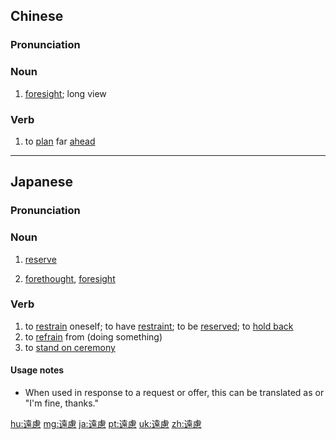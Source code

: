 {{also|远虑}}
==Chinese==
{{zh-forms|s=远虑}}

===Pronunciation===
{{zh-pron
|m=yuǎnlǜ
|c=jyun5 leoi6
|cat=n,v
}}

===Noun===
{{zh-noun}}

# [[foresight]]; long view

===Verb===
{{zh-verb}}

# to [[plan]] far [[ahead]]

----

==Japanese==
{{ja-kanjitab|えん|りょ|yomi=on}}

===Pronunciation===
{{ja-pron|えんりょ|y=o}}

===Noun===
{{ja-noun|えんりょ}}

# [[reserve]]
#: {{ja-usex|'''遠慮'''なくどうぞ。|'''えんりょ''' なく どうぞ。|Please do not hesitate.}}
# [[forethought]], [[foresight]]

===Verb===
{{ja-verb-suru|tr=both|えんりょ}}

# to [[restrain]] oneself; to have [[restraint]]; to be [[reserved]]; to [[hold back]]
# to [[refrain]] from (doing something)
# to [[stand on ceremony]]

====Usage notes====
* When used in response to a request or offer, this can be translated as {{m|en|no thanks}} or "I'm fine, thanks."

[[hu:遠慮]]
[[mg:遠慮]]
[[ja:遠慮]]
[[pt:遠慮]]
[[uk:遠慮]]
[[zh:遠慮]]